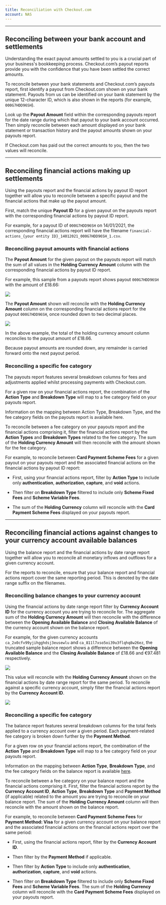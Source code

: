 ```yaml
---
title: Reconciliation with Checkout.com
account: NAS
---
```


---

## Reconciling between your bank account and settlements

Understanding the exact payout amounts settled to you is a crucial part of your business's bookkeeping process. Checkout.com’s payout reports provide you with the confidence that you have been settled the correct amounts.

To reconcile between your bank statements and Checkout.com’s payouts report, first identify a payout from Checkout.com shown on your bank statement. Payouts from us can be identified on your bank statement by the unique 12-character ID, which is also shown in the reports (for example, `000G7HDD96SH`).

Look up the **Payout Amount** field within the corresponding payouts report for the date range during which that payout to your bank account occurred. Then simply reconcile between each amount displayed on your bank statement or transaction history and the payout amounts shown on your payouts report.

If Checkout.com has paid out the correct amounts to you, then the two values will reconcile.

---

## Reconciling financial actions making up settlements

Using the payouts report and the financial actions by payout ID report together will allow you to reconcile between a specific payout and the financial actions that make up the payout amount.

First, match the unique **Payout ID** for a given payout on the payouts report with the corresponding financial actions by payout ID report.

For example, for a payout ID of `000G7HDD96SH` on 14/01/2021, the corresponding financial actions report will have the filename `financial-actions_{your entity ID}_14012021_000G7HDD96SH_1.csv`.

### Reconciling payout amounts with financial actions

The **Payout Amount** for the given payout on the payouts report will match the sum of all values in the **Holding Currency Amount** column with the corresponding financial actions by payout ID report.

For example, this sample from a payouts report shows payout `000G7HDD96SH` with the amount of £18.66:

<FullScreenView>

<img src="/NAS/Reporting/Payouts+Report.png"/>

</FullScreenView>

The **Payout Amount** shown will reconcile with the **Holding Currency Amount** column on the corresponding financial actions report for the payout `000G7HDD96SH`, once rounded down to two decimal places.

<FullScreenView>

<img src="/NAS/Reporting/Financial+Actions.png"/>

</FullScreenView>

In the above example, the total of the holding currency amount column reconciles to the payout amount of £18.66.

<TipBox variant="info">

Because payout amounts are rounded down, any remainder is carried forward onto the next payout period.

</TipBox>

### Reconciling a specific fee category

The payouts report features several breakdown columns for fees and adjustments applied whilst processing payments with Checkout.com.

For a given row on your financial actions report, the combination of the **Action Type** and **Breakdown Type** will map to a fee category field on your payouts report.

Information on the mapping between Action Type, Breakdown Type, and the fee category fields on the payouts report is available here.

To reconcile between a fee category on your payouts report and the financial actions comprising it, filter the financial actions report by the **Action Types** and **Breakdown Types** related to the fee category. The sum of the **Holding Currency Amount** will then reconcile with the amount shown for the fee category.

For example, to reconcile between **Card Payment Scheme Fees** for a given payout on your payouts report and the associated financial actions on the financial actions by payout ID report:

- First, using your financial actions report, filter by **Action Type** to include only **authentication**, **authorization**, **capture**, and **void** actions.

- Then filter on **Breakdown Type** filtered to include only **Scheme Fixed Fees** and **Scheme Variable Fees**.

- The sum of the **Holding Currency** column will reconcile with the **Card Payment Scheme Fees** displayed on your payouts report.

---

## Reconciling financial actions against changes to your currency account available balances

Using the balance report and the financial actions by date range report together will allow you to reconcile all monetary inflows and outflows for a given currency account.

For the reports to reconcile, ensure that your balance report and financial actions report cover the same reporting period. This is denoted by the date range suffix on the filenames.

### Reconciling balance changes to your currency account

Using the financial actions by date range report filter by **Currency Account ID** for the currency account you are trying to reconcile for. The aggregate sum of the **Holding Currency Amount** will then reconcile with the difference between the **Opening Available Balance** and **Closing Available Balance** of the currency account shown on the balance report.

For example, for the given currency accounts `ca_2x0cfv99yjihgghdsj3eusewlu` and `ca_811l7xso5oi39u3flqhq8w26ez`, the truncated sample balance report shows a difference between the **Opening Available Balance** and the **Closing Available Balance** of £18.66 and €97.481 respectively.

<FullScreenView>

<img src="/NAS/Reporting/Balance+report+highlights.png"/>

</FullScreenView>

This value will reconcile with the **Holding Currency Amount** shown on the financial actions by date range report for the same period. To reconcile against a specific currency account, simply filter the financial actions report by the **Currency Account ID**.

<FullScreenView>

<img src="/NAS/Reporting/Balance+Report+Recon.png"/>

</FullScreenView>

### Reconciling a specific fee category

The balance report features several breakdown columns for the total feels applied to a currency account over a given period. Each payment-related fee category is broken down further by the **Payment Method**.

For a given row on your financial actions report, the combination of the **Action Type** and **Breakdown Type** will map to a fee category field on your payouts report.

<TipBox variant="succes">

Information on the mapping between **Action Type**, **Breakdown Type**, and the fee category fields on the balance report is available [here](/reporting/reconciliation-reports/breakdown-types#General).

</TipBox>

To reconcile between a fee category on your balance report and the financial actions comprising it. First, filter the financial actions report by the **Currency Account ID**, **Action Type**, **Breakdown Type** and **Payment Method** (if applicable) related to the amount you are trying to reconcile on your balance report. The sum of the **Holding Currency Amount** column will then reconcile with the amount shown on the balance report.

For example, to reconcile between **Card Payment Scheme Fees** for **Payment Method: Visa** for a given currency account on your balance report and the associated financial actions on the financial actions report over the same period:


- First, using the financial actions report, filter by the **Currency Account ID**.

- Then filter by the **Payment Method** if applicable.

- Then filter by **Action Type** to include only **authentication**, **authorization**, **capture**, and **void** actions.

- Then filter on **Breakdown Type** filtered to include only **Scheme Fixed Fees** and **Scheme Variable Fees**. The sum of the **Holding Currency** column will reconcile with the **Card Payment Scheme Fees** displayed on your payouts report.


